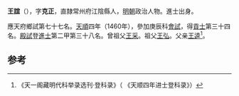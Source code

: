 {{Otheruses|王谊 (消歧义)}}
'''王誼'''（{{bd|1425年||？}}），字'''克正'''，直隸常州府江陰縣人，[[明朝|明朝]]政治人物。進士出身。

應天府鄉試第七十七名。[[天顺_(明朝)|天順]]四年（1460年），參加庚辰科[[會試|會試]]，得[[貢士|貢士]]第三十四名。[[殿試|殿試]]登[[進士|進士]]第二甲第三十八名。曾祖父[[王采|王采]]。祖父[[王弘|王弘]]。父亲[[王逵|王逵]]<ref>《天一阁藏明代科举录选刊·登科录》（ 《天顺四年进士登科录》）</ref>。

==参考==
{{reflist}}
{{明朝人物小作品}}
{{天順四年庚辰科殿試金榜}}